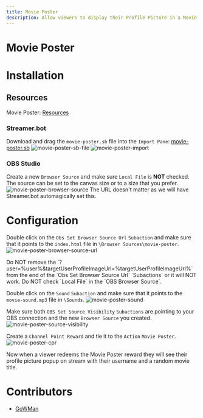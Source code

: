 ```yaml
---
title: Movie Poster
description: Allow viewers to display their Profile Picture in a Movie Poster with Streamer.bot.
---
```


# Movie Poster

# Installation
## Resources
Movie Poster:  [Resources](/assets/movie-poster/files/movie-poster.zip)

### Streamer.bot
Download and drag the `movie-poster.sb` file into the `Import Pane`:
[movie-poster.sb](/assets/movie-poster/files/movie-poster.sb)
![movie-poster-sb-file](/assets/movie-poster/images/movie-poster-sb-file.png)
![movie-poster-import](/assets/movie-poster/images/movie-poster-import.png)

### OBS Studio
Create a new `Browser Source` and make sure `Local File` is **NOT** checked.
The source can be set to the canvas size or to a size that you prefer.
![movie-poster-browser-source](/assets/movie-poster/images/movie-poster-browser-source.png)
<Callout type="info" emoji="ℹ️">
The URL doesn't matter as we will have Streamer.bot automagically set this.
</Callout>

# Configuration
Double click on the `Obs Set Browser Source Url` `Subaction` and make sure that it points to the `index.html` file in `\Browser Sources\movie-poster`.
![movie-poster-browser-source-url](/assets/movie-poster/images/movie-poster-browser-source-url.png)

<Callout type="error" emoji="️🚫">
Do NOT remove the `?user=%user%&targetUserProfileImageUrl=%targetUserProfileImageUrl%` from the end of the `Obs Set Browser Source Url` `Subactions` or it will NOT work.
</Callout>

<Callout type="error" emoji="️🚫">
Do NOT check `Local File` in the `OBS Browser Source`.
</Callout>

Double click on the `Sound` `Subaction` and make sure that it points to the `movie-sound.mp3` file in `\Sounds`.
![movie-poster-sound](/assets/movie-poster/images/movie-poster-sound.png)

Make sure both `OBS Set Source Visibility` `Subactions` are pointing to your OBS connection and the new `Browser Source` you created.
![movie-poster-source-visibility](/assets/movie-poster/images/movie-poster-source-visibility.png)

Create a `Channel Point Reward` and tie it to the `Action` `Movie Poster`.
![movie-poster-cpr](/assets/movie-poster/images/movie-poster-cpr.png)

Now when a viewer redeems the Movie Poster reward they will see their profile picture popup on stream with their username and a random movie title.

# Contributors
- [GoWMan](https://www.twitch.tv/gowman)